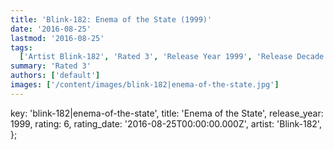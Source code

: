 ```yaml
---
title: 'Blink-182: Enema of the State (1999)'
date: '2016-08-25'
lastmod: '2016-08-25'
tags:
  ['Artist Blink-182', 'Rated 3', 'Release Year 1999', 'Release Decade 1990']
summary: 'Rated 3'
authors: ['default']
images: ['/content/images/blink-182|enema-of-the-state.jpg']
---
```


  key: 'blink-182|enema-of-the-state',
  title: 'Enema of the State',
  release_year: 1999,
  rating: 6,
  rating_date: '2016-08-25T00:00:00.000Z',
  artist: 'Blink-182',
};

<MusicRating data={data} />
